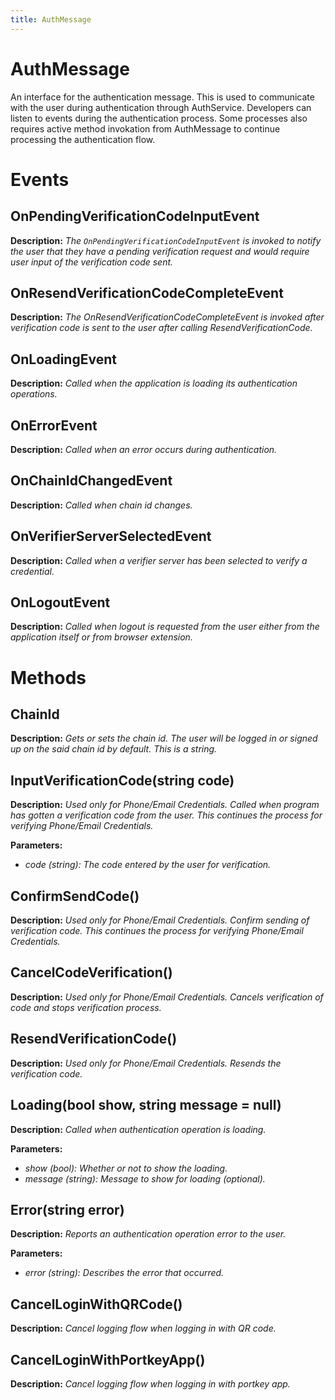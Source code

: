 ```yaml
---
title: AuthMessage
---
```


# AuthMessage

An interface for the authentication message. This is used to communicate with the user during authentication through AuthService. Developers can listen to events during the authentication process. Some processes also requires active method invokation from AuthMessage to continue processing the authentication flow.

# Events

## OnPendingVerificationCodeInputEvent

**Description:** *The `OnPendingVerificationCodeInputEvent` is invoked to notify the user that they have a pending verification request and would require user input of the verification code sent.*

## OnResendVerificationCodeCompleteEvent

**Description:** *The OnResendVerificationCodeCompleteEvent is invoked after verification code is sent to the user after calling ResendVerificationCode.*

## OnLoadingEvent

**Description:** *Called when the application is loading its authentication operations.*

## OnErrorEvent

**Description:** *Called when an error occurs during authentication.*

## OnChainIdChangedEvent

**Description:** *Called when chain id changes.*

## OnVerifierServerSelectedEvent

**Description:** *Called when a verifier server has been selected to verify a credential.*

## OnLogoutEvent

**Description:** *Called when logout is requested from the user either from the application itself or from browser extension.*

# Methods

## ChainId

**Description:** *Gets or sets the chain id. The user will be logged in or signed up on the said chain id by default. This is a string.*

## InputVerificationCode(string code)

**Description:** *Used only for Phone/Email Credentials. Called when program has gotten a verification code from the user. This continues the process for verifying Phone/Email Credentials.*

**Parameters:**

-   *code (string): The code entered by the user for verification.*

## ConfirmSendCode()

**Description:** *Used only for Phone/Email Credentials. Confirm sending of verification code. This continues the process for verifying Phone/Email Credentials.*

## CancelCodeVerification()

**Description:** *Used only for Phone/Email Credentials. Cancels verification of code and stops verification process.*

## ResendVerificationCode()

**Description:** *Used only for Phone/Email Credentials. Resends the verification code.*

## Loading(bool show, string message = null)

**Description:** *Called when authentication operation is loading.*

**Parameters:**

-   *show (bool): Whether or not to show the loading.*
-   *message (string): Message to show for loading (optional).*

## Error(string error)

**Description:** *Reports an authentication operation error to the user.*

**Parameters:**

-   *error (string): Describes the error that occurred.*

## CancelLoginWithQRCode()

**Description:** *Cancel logging flow when logging in with QR code.*

## CancelLoginWithPortkeyApp()

**Description:** *Cancel logging flow when logging in with portkey app.*
